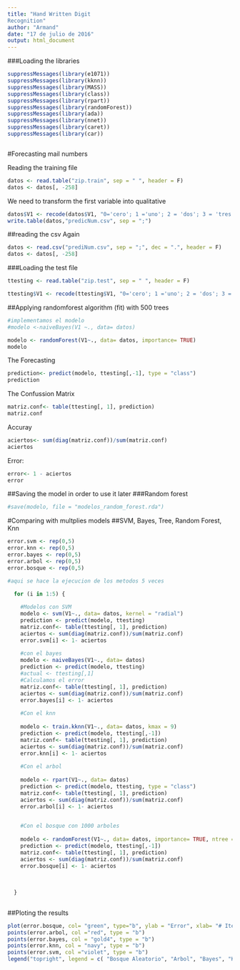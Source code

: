 ---
title: "Hand Written Digit
Recognition"
author: "Armand"
date: "17 de julio de 2016"
output: html_document
---


###Loading the libraries

```{r}

suppressMessages(library(e1071))
suppressMessages(library(kknn))
suppressMessages(library(MASS))
suppressMessages(library(class))
suppressMessages(library(rpart))
suppressMessages(library(randomForest))
suppressMessages(library(ada))
suppressMessages(library(nnet))
suppressMessages(library(caret))
suppressMessages(library(car))



```


#Forecasting mail numbers


Reading the training file
```{r}

datos <- read.table("zip.train", sep = " ", header = F)
datos <- datos[, -258]

```

We need to transform the first variable into qualitative
```{r}

datos$V1 <- recode(datos$V1, "0='cero'; 1 ='uno'; 2 = 'dos'; 3 = 'tres'; 4 = 'cuatro'; 5 = 'cinco'; 6 = 'seis'; 7 = 'siete'; 8 = 'ocho'; 9 ='nueve' ")
write.table(datos,"predicNum.csv", sep = ";")

```

##reading the csv Again
```{r}

datos <- read.csv("prediNum.csv", sep = ";", dec = ".", header = F)
datos <- datos[, -258]

```



###Loading the test file

```{r}

ttesting <- read.table("zip.test", sep = " ", header = F)

ttesting$V1 <- recode(ttesting$V1, "0='cero'; 1 ='uno'; 2 = 'dos'; 3 = 'tres'; 4 = 'cuatro'; 5 = 'cinco'; 6 = 'seis'; 7 = 'siete'; 8 = 'ocho'; 9 ='nueve' ")

```




##Applying randomforest algorithm (fit) with 500 trees
```{r}

#implementamos el modelo
#modelo <-naiveBayes(V1 ~., data= datos)

modelo <- randomForest(V1~., data= datos, importance= TRUE)
modelo

```


The Forecasting

```{r }
prediction<- predict(modelo, ttesting[,-1], type = "class")
prediction

```


The Confussion Matrix
```{r }
matriz.conf<- table(ttesting[, 1], prediction)
matriz.conf


```

Accuray

```{r }
aciertos<- sum(diag(matriz.conf))/sum(matriz.conf)
aciertos

```

Error:

```{r }
error<- 1 - aciertos
error
```



##Saving the model in order to use it later
###Random forest
```{r}
#save(modelo, file = "modelos_random_forest.rda")

```



#Comparing with multplies models
##SVM, Bayes, Tree, Random Forest, Knn

```{r Seleccion de Metodos}

error.svm <- rep(0,5)
error.knn <- rep(0,5)
error.bayes <- rep(0,5)
error.arbol <- rep(0,5)
error.bosque <- rep(0,5)

#aqui se hace la ejecucion de los metodos 5 veces

  for (i in 1:5) {
    
    #Modelos con SVM
    modelo <- svm(V1~., data= datos, kernel = "radial")
    prediction <- predict(modelo, ttesting)
    matriz.conf<- table(ttesting[, 1], prediction)
    aciertos <- sum(diag(matriz.conf))/sum(matriz.conf)
    error.svm[i] <- 1- aciertos
    
    #con el bayes
    modelo <- naiveBayes(V1~., data= datos)
    prediction <- predict(modelo, ttesting)
    #actual <- ttesting[,1]
    #Calculamos el error
    matriz.conf<- table(ttesting[, 1], prediction)
    aciertos <- sum(diag(matriz.conf))/sum(matriz.conf)
    error.bayes[i] <- 1- aciertos
    
    #Con el knn
    
    modelo <- train.kknn(V1~., data= datos, kmax = 9)
    prediction <- predict(modelo, ttesting[,-1])
    matriz.conf<- table(ttesting[, 1], prediction)
    aciertos <- sum(diag(matriz.conf))/sum(matriz.conf)
    error.knn[i] <- 1- aciertos
    
    #Con el arbol
    
    modelo <- rpart(V1~., data= datos)
    prediction <- predict(modelo, ttesting, type = "class")
    matriz.conf<- table(ttesting[, 1], prediction)
    aciertos <- sum(diag(matriz.conf))/sum(matriz.conf)
    error.arbol[i] <- 1- aciertos
    

    #Con el bosque con 1000 arboles
    
    modelo <- randomForest(V1~., data= datos, importance= TRUE, ntree = 700)
    prediction <- predict(modelo, ttesting[,-1])
    matriz.conf<- table(ttesting[, 1], prediction)
    aciertos <- sum(diag(matriz.conf))/sum(matriz.conf)
    error.bosque[i] <- 1- aciertos
    
  
        
  }
  


```


##Ploting the results



```{r}

plot(error.bosque, col= "green", type="b", ylab = "Error", xlab= "# Iteraciones", main = "Comparativo Errores Distintos Metodos Prediccion", ylim = c(min(error.bosque,error.arbol, error.knn, error.bayes, error.svm), max(error.bosque,error.arbol, error.knn, error.bayes, error.svm)+ .12))
points(error.arbol, col ="red", type = "b")
points(error.bayes, col = "gold4", type = "b")
points(error.knn, col = "navy", type = "b")
points(error.svm, col ="violet", type = "b")
legend("topright", legend = c( "Bosque Aleatorio", "Arbol", "Bayes", "KNN", "SVM"), lty = 1, lwd = 3, cex = .7, col = c("green","red", "gold4", "navy", "violet"))




```


